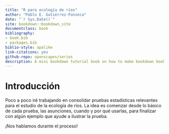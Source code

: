 ```yaml
--- 
title: "R para ecología de ríos"
author: "Pablo E. Gutiérrez-Fonseca"
date: "`r Sys.Date()`"
site: bookdown::bookdown_site
documentclass: book
bibliography:
- book.bib
- packages.bib
biblio-style: apalike
link-citations: yes
github-repo: openscapes/series
description: A mini bookdown tutorial book on how to make bookdown books.
---
```


# Introducción {#introducción}

Poco a poco iré trabajando en consolidar pruebas estadísticas relevantes para el estudio de la ecología de ríos.  La idea es comenzar desde lo básico de cada prueba, las asunciones, cuando y por qué usarlas, para finalizar con algún ejemplo que ayude a ilustrar la prueba.

¡Nos hablamos durante el proceso!

